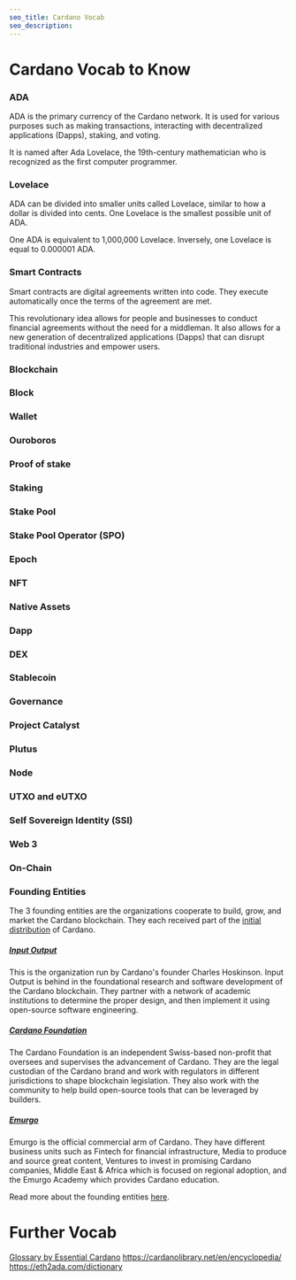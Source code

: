 ```yaml
---
seo_title: Cardano Vocab
seo_description: 
---
```


# Cardano Vocab to Know

### ADA
ADA is the primary currency of the Cardano network. It is used for various purposes such as making transactions, interacting with decentralized applications (Dapps), staking, and voting. 

It is named after Ada Lovelace, the 19th-century mathematician who is recognized as the first computer programmer.

### Lovelace 
ADA can be divided into smaller units called Lovelace, similar to how a dollar is divided into cents. One Lovelace is the smallest possible unit of ADA. 

One ADA is equivalent to 1,000,000 Lovelace. Inversely, one Lovelace is equal to 0.000001 ADA.

### Smart Contracts 
Smart contracts are digital agreements written into code. They execute automatically once the terms of the agreement are met. 

This revolutionary idea allows for people and businesses to conduct financial agreements without the need for a middleman. It also allows for a new generation of decentralized applications (Dapps) that can disrupt traditional industries and empower users. 

### Blockchain 

### Block 

### Wallet  

### Ouroboros

### Proof of stake  

### Staking

### Stake Pool

### Stake Pool Operator (SPO)

### Epoch

### NFT  

### Native Assets 

### Dapp  

### DEX  

### Stablecoin  

### Governance  

### Project Catalyst  

### Plutus  

### Node

### UTXO  and eUTXO  

### Self Sovereign Identity (SSI)  

### Web 3  

### On-Chain  

### Founding Entities 
The 3 founding entities are the organizations cooperate to build, grow, and market the Cardano blockchain. They each received part of the [initial distribution](https://cardano.org/genesis/) of Cardano.  

##### [Input Output](https://iohk.io/en/) 
This is the organization run by Cardano's founder Charles Hoskinson. Input Output is behind in the foundational research and software development of the Cardano blockchain. They partner with a network of academic institutions to determine the proper design, and then implement it using open-source software engineering. 

##### [Cardano Foundation](https://cardanofoundation.org/)
The Cardano Foundation is an independent Swiss-based non-profit that oversees and supervises the advancement of Cardano. They are the legal custodian of the Cardano brand and work with regulators in different jurisdictions to shape blockchain legislation. They also work with the community to help build open-source tools that can be leveraged by builders. 

##### [Emurgo](https://www.emurgo.io/)
Emurgo is the official commercial arm of Cardano. They have different business units such as Fintech for financial infrastructure, Media to produce and source great content, Ventures to invest in promising Cardano companies, Middle East & Africa which is focused on regional adoption, and the Emurgo Academy which provides Cardano education.  

Read more about the founding entities [here](https://cardano.org/partners/?tab=iohk#partners-section).

# Further Vocab
[Glossary by Essential Cardano](https://www.essentialcardano.io/glossary)
https://cardanolibrary.net/en/encyclopedia/
https://eth2ada.com/dictionary